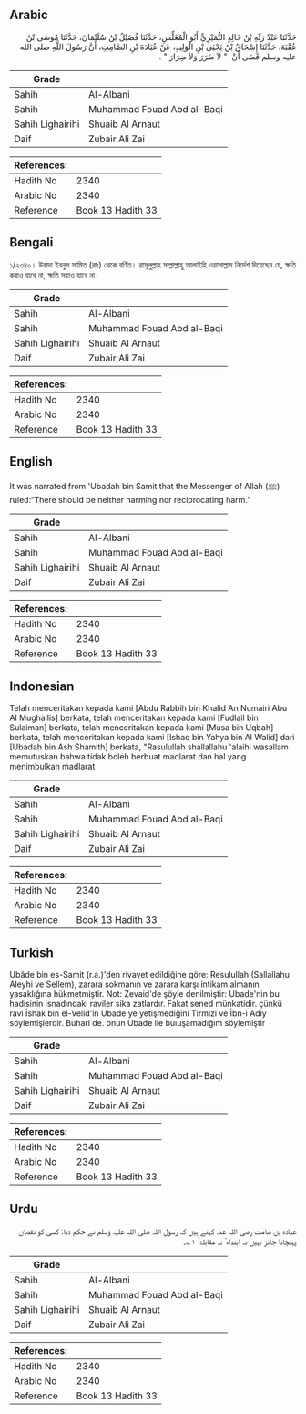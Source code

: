 ## Arabic


<div dir="rtl" lang="ar" style={{fontSize:'larger',backgroundColor:'#f8f9fa',padding:20}}>
حَدَّثَنَا عَبْدُ رَبِّهِ بْنُ خَالِدٍ النُّمَيْرِيُّ أَبُو الْمُغَلِّسِ، حَدَّثَنَا فُضَيْلُ بْنُ سُلَيْمَانَ، حَدَّثَنَا مُوسَى بْنُ عُقْبَةَ، حَدَّثَنَا إِسْحَاقُ بْنُ يَحْيَى بْنِ الْوَلِيدِ، عَنْ عُبَادَةَ بْنِ الصَّامِتِ، أَنَّ رَسُولَ اللَّهِ صلى الله عليه وسلم قَضَى أَنْ ‏ "‏ لاَ ضَرَرَ وَلاَ ضِرَارَ ‏"‏ ‏.‏
</div>
<div style={{backgroundColor:'#f8f9fa',padding:20, marginBottom: 10}}><table> <thead> <tr> <th>Grade</th> <th></th> </tr> </thead> <tbody> <tr><td>Sahih</td><td>Al-Albani</td></tr><tr><td>Sahih</td><td>Muhammad Fouad Abd al-Baqi</td></tr><tr><td>Sahih Lighairihi</td><td>Shuaib Al Arnaut</td></tr><tr><td>Daif</td><td>Zubair Ali Zai</td></tr></tbody></table><table> <thead> <tr> <th>References:</th> <th></th> </tr> </thead> <tbody><tr><td>Hadith No</td><td>2340</td></tr><tr><td>Arabic No</td><td>2340</td></tr><tr><td>Reference</td><td>Book 13 Hadith 33</td></tr></tbody></table></div>

## Bengali


<div dir="ltr" lang="bn" style={{fontSize:'larger',backgroundColor:'#f8f9fa',padding:20}}>
১/২৩৪০। উবাদা ইবনুস সামিত (রাঃ) থেকে বর্ণিত। রাসূলুল্লাহ সাল্লাল্লাহু আলাইহি ওয়াসাল্লাম নির্দেশ দিয়েছেন যে, ক্ষতি করাও যাবে না, ক্ষতি সহাও যাবে না।
</div>
<div style={{backgroundColor:'#f8f9fa',padding:20, marginBottom: 10}}><table> <thead> <tr> <th>Grade</th> <th></th> </tr> </thead> <tbody> <tr><td>Sahih</td><td>Al-Albani</td></tr><tr><td>Sahih</td><td>Muhammad Fouad Abd al-Baqi</td></tr><tr><td>Sahih Lighairihi</td><td>Shuaib Al Arnaut</td></tr><tr><td>Daif</td><td>Zubair Ali Zai</td></tr></tbody></table><table> <thead> <tr> <th>References:</th> <th></th> </tr> </thead> <tbody><tr><td>Hadith No</td><td>2340</td></tr><tr><td>Arabic No</td><td>2340</td></tr><tr><td>Reference</td><td>Book 13 Hadith 33</td></tr></tbody></table></div>

## English


<div dir="ltr" lang="en" style={{fontSize:'larger',backgroundColor:'#f8f9fa',padding:20}}>
It was narrated from 'Ubadah bin Samit that the Messenger of Allah (ﷺ) ruled:“There should be neither harming nor reciprocating harm.”
</div>
<div style={{backgroundColor:'#f8f9fa',padding:20, marginBottom: 10}}><table> <thead> <tr> <th>Grade</th> <th></th> </tr> </thead> <tbody> <tr><td>Sahih</td><td>Al-Albani</td></tr><tr><td>Sahih</td><td>Muhammad Fouad Abd al-Baqi</td></tr><tr><td>Sahih Lighairihi</td><td>Shuaib Al Arnaut</td></tr><tr><td>Daif</td><td>Zubair Ali Zai</td></tr></tbody></table><table> <thead> <tr> <th>References:</th> <th></th> </tr> </thead> <tbody><tr><td>Hadith No</td><td>2340</td></tr><tr><td>Arabic No</td><td>2340</td></tr><tr><td>Reference</td><td>Book 13 Hadith 33</td></tr></tbody></table></div>

## Indonesian


<div dir="ltr" lang="id" style={{fontSize:'larger',backgroundColor:'#f8f9fa',padding:20}}>
Telah menceritakan kepada kami [Abdu Rabbih bin Khalid An Numairi Abu Al Mughallis] berkata, telah menceritakan kepada kami [Fudlail bin Sulaiman] berkata, telah menceritakan kepada kami [Musa bin Uqbah] berkata, telah menceritakan kepada kami [Ishaq bin Yahya bin Al Walid] dari [Ubadah bin Ash Shamith] berkata, "Rasulullah shallallahu 'alaihi wasallam memutuskan bahwa tidak boleh berbuat madlarat dan hal yang menimbulkan madlarat
</div>
<div style={{backgroundColor:'#f8f9fa',padding:20, marginBottom: 10}}><table> <thead> <tr> <th>Grade</th> <th></th> </tr> </thead> <tbody> <tr><td>Sahih</td><td>Al-Albani</td></tr><tr><td>Sahih</td><td>Muhammad Fouad Abd al-Baqi</td></tr><tr><td>Sahih Lighairihi</td><td>Shuaib Al Arnaut</td></tr><tr><td>Daif</td><td>Zubair Ali Zai</td></tr></tbody></table><table> <thead> <tr> <th>References:</th> <th></th> </tr> </thead> <tbody><tr><td>Hadith No</td><td>2340</td></tr><tr><td>Arabic No</td><td>2340</td></tr><tr><td>Reference</td><td>Book 13 Hadith 33</td></tr></tbody></table></div>

## Turkish


<div dir="ltr" lang="tr" style={{fontSize:'larger',backgroundColor:'#f8f9fa',padding:20}}>
Ubâde bin es-Samit (r.a.)'den rivayet edildiğine göre: Resulullah (Sallallahu Aleyhi ve Sellem), zarara sokmanın ve zarara karşı intikam almanın yasaklığına hükmetmiştir. Not: Zevaid'de şöyle denilmiştir: Ubade'nin bu hadisinin isnadındaki raviler sika zatlardır. Fakat sened münkatidir. çünkü ravi İshak bin el-Velid'in Ubade'ye yetişmediğini Tirmizi ve İbn-i Adiy söylemişlerdir. Buhari de. onun Ubade ile buıuşamadığım söylemiştir
</div>
<div style={{backgroundColor:'#f8f9fa',padding:20, marginBottom: 10}}><table> <thead> <tr> <th>Grade</th> <th></th> </tr> </thead> <tbody> <tr><td>Sahih</td><td>Al-Albani</td></tr><tr><td>Sahih</td><td>Muhammad Fouad Abd al-Baqi</td></tr><tr><td>Sahih Lighairihi</td><td>Shuaib Al Arnaut</td></tr><tr><td>Daif</td><td>Zubair Ali Zai</td></tr></tbody></table><table> <thead> <tr> <th>References:</th> <th></th> </tr> </thead> <tbody><tr><td>Hadith No</td><td>2340</td></tr><tr><td>Arabic No</td><td>2340</td></tr><tr><td>Reference</td><td>Book 13 Hadith 33</td></tr></tbody></table></div>

## Urdu


<div dir="rtl" lang="ur" style={{fontSize:'larger',backgroundColor:'#f8f9fa',padding:20}}>
عبادہ بن صامت رضی اللہ عنہ کہتے ہیں کہ رسول اللہ صلی اللہ علیہ وسلم نے حکم دیا: کسی کو نقصان پہنچانا جائز نہیں نہ ابتداء ً نہ مقابلۃ ً ۱؎۔
</div>
<div style={{backgroundColor:'#f8f9fa',padding:20, marginBottom: 10}}><table> <thead> <tr> <th>Grade</th> <th></th> </tr> </thead> <tbody> <tr><td>Sahih</td><td>Al-Albani</td></tr><tr><td>Sahih</td><td>Muhammad Fouad Abd al-Baqi</td></tr><tr><td>Sahih Lighairihi</td><td>Shuaib Al Arnaut</td></tr><tr><td>Daif</td><td>Zubair Ali Zai</td></tr></tbody></table><table> <thead> <tr> <th>References:</th> <th></th> </tr> </thead> <tbody><tr><td>Hadith No</td><td>2340</td></tr><tr><td>Arabic No</td><td>2340</td></tr><tr><td>Reference</td><td>Book 13 Hadith 33</td></tr></tbody></table></div>